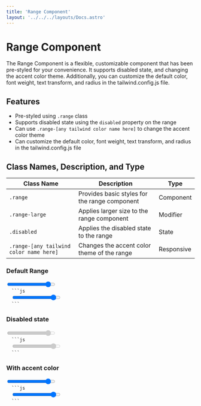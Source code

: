```yaml
---
title: 'Range Component'
layout: '../../../layouts/Docs.astro'
---
```



# Range Component

The Range Component is a flexible, customizable component that has been pre-styled for your convenience. It supports disabled state, and changing the accent color theme. Additionally, you can customize the default color, font weight, text transform, and radius in the tailwind.config.js file.

## Features

- Pre-styled using `.range` class
- Supports disabled state using the `disabled` property on the range
- Can use `.range-[any tailwind color name here]` to change the accent color theme
- Can customize the default color, font weight, text transform, and radius in the tailwind.config.js file

## Class Names, Description, and Type

| Class Name                              | Description                                   | Type       |
| --------------------------------------- | --------------------------------------------- | ---------- |
| `.range`                                | Provides basic styles for the range component | Component  |
| `.range-large`                          | Applies larger size to the range component    | Modifier   |
| `.disabled`                             | Applies the disabled state to the range       | State      |
| `.range-[any tailwind color name here]` | Changes the accent color theme of the range   | Responsive |

### Default Range

<Preview client:load>
  <input class='range' min='0' max='100' value='90' step='10' type='range' />
</Preview>
<Code>
  ```js
  <input class='range' min='0' max='100' value='90' step='10' type='range' />
  ```
</Code>

### Disabled state

<Preview client:load>
  <input
    class='range'
    disabled
    min='0'
    max='100'
    value='90'
    step='10'
    type='range'
  />
</Preview>
<Code>
  ```js
  <input
    class='range'
    disabled
    min='0'
    max='100'
    value='90'
    step='10'
    type='range'
  />
  ```
</Code>

### With accent color

<Preview client:load>
  <input
    class='range range-green'
    min='0'
    max='100'
    value='90'
    step='10'
    type='range'
  />
</Preview>
<Code>
  ```js
  <input
    class='range range-green'
    min='0'
    max='100'
    value='90'
    step='10'
    type='range'
  />
  ```
</Code>

